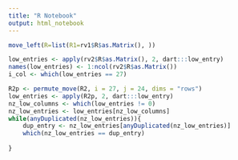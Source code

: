 ```yaml
---
title: "R Notebook"
output: html_notebook
---
```



```r
move_left(R=list(R1=rv1$R$as.Matrix(), ))

low_entries <- apply(rv2$R$as.Matrix(), 2, dart:::low_entry)
names(low_entries) <- 1:ncol(rv2$R$as.Matrix())
i_col <- which(low_entries == 27)

R2p <- permute_move(R2, i = 27, j = 24, dims = "rows")
low_entries <- apply(R2p, 2, dart:::low_entry) 
nz_low_columns <- which(low_entries != 0)
nz_low_entries <- low_entries[nz_low_columns]
while(anyDuplicated(nz_low_entries)){
	dup_entry <- nz_low_entries[anyDuplicated(nz_low_entries)]
	which(nz_low_entries == dup_entry)
	
}
```


